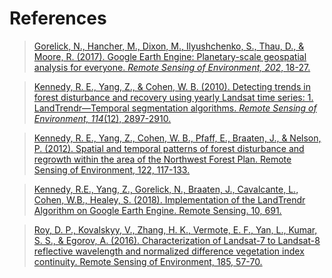 # References

>[Gorelick, N., Hancher, M., Dixon, M., Ilyushchenko, S., Thau, D., & Moore, R. (2017). Google Earth Engine: Planetary-scale geospatial analysis for everyone. *Remote Sensing of Environment, 202*, 18-27.](https://github.com/eMapR/LT-GEE/blob/master/docs/gorelick_etal_2017_google_earth_engine.pdf)

>[Kennedy, R. E., Yang, Z., & Cohen, W. B. (2010). Detecting trends in forest disturbance and recovery using yearly Landsat time series: 1. LandTrendr—Temporal segmentation algorithms. *Remote Sensing of Environment, 114*(12), 2897-2910.](https://github.com/eMapR/LT-GEE/blob/master/docs/kennedy_etal_2010_landtrendr.pdf)

>[Kennedy, R. E., Yang, Z., Cohen, W. B., Pfaff, E., Braaten, J., & Nelson, P. (2012). Spatial and temporal patterns of forest disturbance and regrowth within the area of the Northwest Forest Plan. Remote Sensing of Environment, 122, 117-133.](https://github.com/eMapR/LT-GEE/blob/master/docs/kennedy_etal_2012_disturbance_nwfp.pdf)

>[Kennedy, R.E., Yang, Z., Gorelick, N., Braaten, J., Cavalcante, L., Cohen, W.B., Healey, S. (2018). Implementation of the LandTrendr Algorithm on Google Earth Engine. Remote Sensing. 10, 691.](https://github.com/eMapR/LT-GEE/blob/master/docs/kennedy_etal_2018_lt-gee.pdf)

>[Roy, D. P., Kovalskyy, V., Zhang, H. K., Vermote, E. F., Yan, L., Kumar, S. S., & Egorov, A. (2016). Characterization of Landsat-7 to Landsat-8 reflective wavelength and normalized difference vegetation index continuity. Remote Sensing of Environment, 185, 57-70.](https://www.sciencedirect.com/science/article/pii/S0034425715302455)
